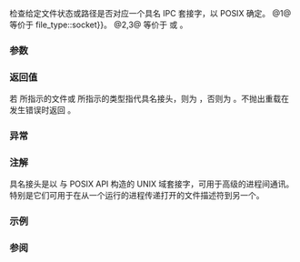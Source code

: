 {{cpp/filesystem/title|is_socket}}
{{cpp/filesystem/navbar}}
{{dcl begin}}
{{dcl header|filesystem}}
{{dcl|num=1|since=c++17|1=
bool is_socket( std::filesystem::file_status s ) noexcept;
}}
{{dcl|num=2|since=c++17|1=
bool is_socket( const std::filesystem::path&amp; p );
}}
{{dcl|num=3|since=c++17|1=
bool is_socket( const std::filesystem::path&amp; p, std::error_code&amp; ec ) noexcept;
}}
{{dcl end}}

检查给定文件状态或路径是否对应一个具名 IPC 套接字，以 POSIX [http://pubs.opengroup.org/onlinepubs/9699919799/basedefs/sys_stat.h.html {{c|S_IFSOCK}}] 确定。
@1@ 等价于 {{c|s.type() {{==}} file_type::socket}}。
@2,3@ 等价于 {{c|is_socket(status(p))}} 或 {{c|is_socket(status(p, ec))}}。

===参数===
{{par begin}}
{{par | s | 要检查的文件状态}}
{{par | p | 要检验的路径}}
{{par | ec | 不抛出重载中报告错误的输出形参}}
{{par end}}

===返回值===
若 {{c|p}} 所指示的文件或 {{c|s}} 所指示的类型指代具名接头，则为 {{c|true}}，否则为 {{c|false}}。不抛出重载在发生错误时返回 {{c|false}}。

===异常===
{{cpp/filesystem/error_handling|p|throw=/2,3}}

===注解===
具名接头是以 [http://pubs.opengroup.org/onlinepubs/9699919799/functions/socket.html {{tt|socket}}] 与 [http://pubs.opengroup.org/onlinepubs/9699919799/functions/bind.html {{tt|bind}}] POSIX API 构造的 UNIX 域套接字，可用于高级的进程间通讯。特别是它们可用于在从一个运行的进程传递打开的文件描述符到另一个。

===示例===
{{cpp/filesystem/status_example}}

===参阅===
{{dsc begin}}
{{dsc inc|cpp/filesystem/dsc status}}
{{dsc inc|cpp/filesystem/dsc file_status}}
{{dsc inc|cpp/filesystem/dsc status_known}}
{{dsc inc|cpp/filesystem/dsc is_block_file}}
{{dsc inc|cpp/filesystem/dsc is_character_file}}
{{dsc inc|cpp/filesystem/dsc is_directory}}
{{dsc inc|cpp/filesystem/dsc is_fifo}}
{{dsc inc|cpp/filesystem/dsc is_other}}
{{dsc inc|cpp/filesystem/dsc is_regular_file}}
{{dsc inc|cpp/filesystem/dsc is_symlink}}
{{dsc inc|cpp/filesystem/dsc exists}}
{{dsc inc|cpp/filesystem/directory_entry/dsc is_socket}}
{{dsc end}}

{{langlinks|en|es|ja|ru}}